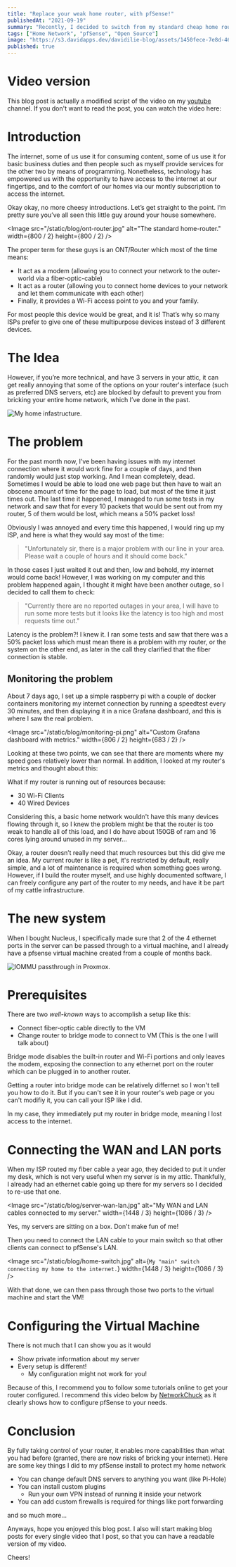 ```yaml
---
title: "Replace your weak home router, with pfSense!"
publishedAt: "2021-09-19"
summary: "Recently, I decided to switch from my standard cheap home router, to a custom virtual machine running pfSense on my server. This blog post will contain all the hurdles and issues that I went through, and how you can setup this up for yourself!"
tags: ["Home Network", "pfSense", "Open Source"]
image: "https://s3.davidapps.dev/davidilie-blog/assets/1450fece-7e8d-4603-93f5-48531cd6e736.png"
published: true
---
```


# Video version

This blog post is actually a modified script of the video on my [youtube](https://www.youtube.com/channel/UC92hn9Y8WcY_5LribMDW8uA) channel. If you don't want to read the post, you can watch the video here:

<YouTubeVideo url="https://www.youtube.com/embed/NwNfNV2neVc" />

# Introduction

The internet, some of us use it for consuming content, some of us use it for basic business duties and then people such as myself provide services for the other two by means of programming. Nonetheless, technology has empowered us with the opportunity to have access to the internet at our fingertips, and to the comfort of our homes via our montly subscription to access the internet.

Okay okay, no more cheesy introductions. Let’s get straight to the point. I’m pretty sure you’ve all seen this little guy around your house somewhere.

<Image
   src="/static/blog/ont-router.jpg"
   alt="The standard home-router."
   width={800 / 2}
   height={800 / 2}
/>

The proper term for these guys is an ONT/Router which most of the time means:

-  It act as a modem (allowing you to connect your network to the outer-world via a fiber-optic-cable)
-  It act as a router (allowing you to connect home devices to your network and let them communicate with each other)
-  Finally, it provides a Wi-Fi access point to you and your family.

For most people this device would be great, and it is! That’s why so many ISPs prefer to give one of these multipurpose devices instead of 3 different devices.

# The Idea

However, if you’re more technical, and have 3 servers in your attic, it can get really annoying that some of the options on your router's interface (such as preferred DNS servers, etc) are blocked by default to prevent you from bricking your entire home network, which I’ve done in the past.

<Image
   src="/static/blog/home-cluster.png"
   alt="My home infastructure."
   width={1295}
   height={410}
/>

# The problem

For the past month now, I’ve been having issues with my internet connection where it would work fine for a couple of days, and then randomly would just stop working. And I mean completely, dead. Sometimes I would be able to load one web page but then have to wait an obscene amount of time for the page to load, but most of the time it just times out. The last time it happened, I managed to run some tests in my network and saw that for every 10 packets that would be sent out from my router, 5 of them would be lost, which means a 50% packet loss!

Obviously I was annoyed and every time this happened, I would ring up my ISP, and here is what they would say most of the time:

<BlockQuote>
   "Unfortunately sir, there is a major problem with our line in your area.
   Please wait a couple of hours and it should come back."
</BlockQuote>

In those cases I just waited it out and then, low and behold, my internet would come back! However, I was working on my computer and this problem happened again, I thought it might have been another outage, so I decided to call them to check:

<BlockQuote>
   "Currently there are no reported outages in your area, I will have to run
   some more tests but it looks like the latency is too high and most requests
   time out."
</BlockQuote>

Latency is the problem?! I knew it. I ran some tests and saw that there was a 50% packet loss which must mean there is a problem with my router, or the system on the other end, as later in the call they clarified that the fiber connection is stable.

## Monitoring the problem

About 7 days ago, I set up a simple raspberry pi with a couple of docker containers monitoring my internet connection by running a speedtest every 30 minutes, and then displaying it in a nice Grafana dashboard, and this is where I saw the real problem.

<Image
   src="/static/blog/monitoring-pi.png"
   alt="Custom Grafana dashboard with metrics."
   width={806 / 2}
   height={683 / 2}
/>

Looking at these two points, we can see that there are moments where my speed goes relatively lower than normal. In addition, I looked at my router's metrics and thought about this:

What if my router is running out of resources because:

-  30 Wi-Fi Clients
-  40 Wired Devices

Considering this, a basic home network wouldn't have this many devices flowing through it, so I knew the problem might be that the router is too weak to handle all of this load, and I do have about 150GB of ram and 16 cores lying around unused in my server…

<IdeaQuote>
   Okay, a router doesn’t really need that much resources but this did give me
   an idea. My current router is like a pet, it's restricted by default, really
   simple, and a lot of maintenance is required when something goes wrong.
   However, if I build the router myself, and use highly documented software, I
   can freely configure any part of the router to my needs, and have it be part
   of my cattle infrastructure.
</IdeaQuote>

# The new system

When I bought Nucleus, I specifically made sure that 2 of the 4 ethernet ports in the server can be passed through to a virtual machine, and I already have a pfsense virtual machine created from a couple of months back.

<Image
   src="/static/blog/iommu-pci-device.png"
   alt="IOMMU passthrough in Proxmox."
   width={432}
   height={201}
/>

# Prerequisites

There are two _well-known_ ways to accomplish a setup like this:

-  Connect fiber-optic cable directly to the VM
-  <span className="text-blue-600">
      Change router to bridge mode to connect to VM
   </span> (This is the one I will talk about)

<InfoQuote>
   Bridge mode disables the built-in router and Wi-Fi portions and only leaves
   the modem, exposing the connection to any ethernet port on the router which
   can be plugged in to another router.
</InfoQuote>

Getting a router into bridge mode can be relatively differnet so I won't tell you how to do it. But if you can't see it in your router's web page or you can't modifiy it, you can call your ISP like I did.

In my case, they immediately put my router in bridge mode, meaning I lost access to the internet.

# Connecting the WAN and LAN ports

When my ISP routed my fiber cable a year ago, they decided to put it under my desk, which is not very useful when my server is in my attic. Thankfully, I already had an ethernet cable going up there for my servers so I decided to re-use that one.

<Image
   src="/static/blog/server-wan-lan.jpg"
   alt="My WAN and LAN cables connected to my server."
   width={1448 / 3}
   height={1086 / 3}
/>

Yes, my servers are sitting on a box. Don't make fun of me!

Then you need to connect the LAN cable to your main switch so that other clients can connect to pfSense's LAN.

<Image
   src="/static/blog/home-switch.jpg"
   alt={`My "main" switch connecting my home to the internet.`}
   width={1448 / 3}
   height={1086 / 3}
/>

With that done, we can then pass through those two ports to the virtual machine and start the VM!

# Configuring the Virtual Machine

There is not much that I can show you as it would

-  Show private information about my server
-  Every setup is different!
   -  My configuration might not work for you!

Because of this, I recommend you to follow some tutorials online to get your router configured. I recommend this video below by [NetworkChuck](https://www.youtube.com/c/NetworkChuck) as it clearly shows how to configure pfSense to your needs.

<YouTubeVideo url="https://www.youtube.com/embed/lUzSsX4T4WQ" />

# Conclusion

By fully taking control of your router, it enables more capabilities than what you had before (granted, there are now risks of bricking your internet). Here are some key things I did to my pfSense install to protect my home network

-  You can change default DNS servers to anything you want (like Pi-Hole)
-  You can install custom plugins
   -  Run your own VPN instead of running it inside your network
-  You can add custom firewalls is required for things like port forwarding

and so much more...

Anyways, hope you enjoyed this blog post. I also will start making blog posts for every single video that I post, so that you can have a readable version of my video.

Cheers!
